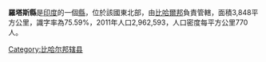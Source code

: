 '''羅塔斯縣'''是[[印度|印度]]的一個[[縣|縣]]，位於該國東北部，由[[比哈爾邦|比哈爾邦]]負責管轄，面積3,848平方公里，識字率為75.59%，2011年人口2,962,593，人口密度每平方公里770人。

{{coord|24|57|00|N|84|00|36|E|region:IN-BR_type:adm2nd_source:kolossus-nowiki|display=title}}

{{印度行政区划小作品}}
[[Category:比哈尔邦辖县|Category:比哈尔邦辖县]]